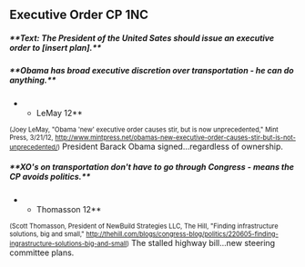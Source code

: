==Executive Order CP 1NC== 
=====**Text: The President of the United Sates should issue an executive order to [insert plan].**===== 

=====**Obama has broad executive discretion over transportation - he can do anything.**===== 
**LeMay 12**
<span style="font-size: 80%;">(Joey LeMay, "Obama 'new' executive order causes stir, but is now unprecedented," Mint Press, 3/21/12, http://www.mintpress.net/obamas-new-executive-order-causes-stir-but-is-not-unprecedented/)</span>
President Barack Obama signed...regardless of ownership.

=====**XO's on transportation don't have to go through Congress - means the CP avoids politics.**===== 
**Thomasson 12**
<span style="font-size: 80%;">(Scott Thomasson, President of NewBuild Strategies LLC, The Hill, "Finding infrastructure solutions, big and small," http://thehill.com/blogs/congress-blog/politics/220605-finding-ingrastructure-solutions-big-and-small)</span>
The stalled highway bill...new steering committee plans.